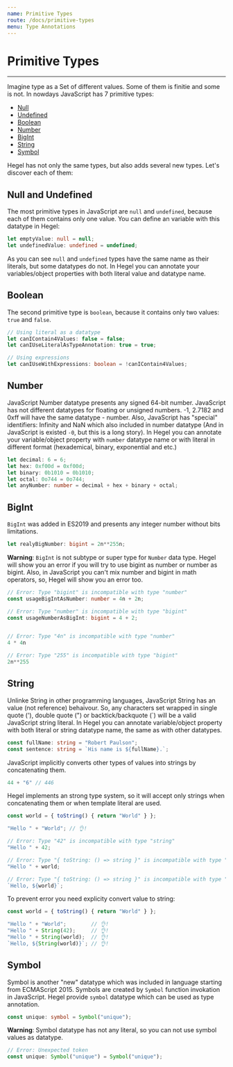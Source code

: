 ```yaml
---
name: Primitive Types
route: /docs/primitive-types
menu: Type Annotations
---
```


# Primitive Types
---------------------

Imagine type as a Set of different values. Some of them is finitie and some is not. In nowdays JavaScript has 7 primitive types:
- [Null](#null-and-undefined)
- [Undefined](#null-and-undefined)
- [Boolean](#boolean)
- [Number](#number)
- [BigInt](#number)
- [String](#string)
- [Symbol](#symbol)

Hegel has not only the same types, but also adds several new types. Let's discover each of them:

## Null and Undefined

The most primitive types in JavaScript are `null` and `undefined`, because each of them contains only one value. 
You can define an variable with this datatype in Hegel:

```typescript
let emptyValue: null = null;
let undefinedValue: undefined = undefined;
```

As you can see `null` and `undefined` types have the same name as their literals, but some datatypes do not. In Hegel you can annotate your variables/object properties with both literal value and datatype name.

## Boolean

The second primitive type is `boolean`, because it contains only two values: `true` and `false`. 

```typescript
// Using literal as a datatype
let canIContain4Values: false = false;
let canIUseLiteralAsTypeAnnotation: true = true;

// Using expressions
let canIUseWithExpressions: boolean = !canIContain4Values;
```

## Number

JavaScript Number datatype presents any signed 64-bit number. JavaScript has not different datatypes for floating or unsigned numbers. -1, 2.7182 and 0xff will have the same datatype - number. Also, JavaScript has "special" identifiers: Infinity and NaN which also included in number datatype (And in JavaScript is existed `-0`, but this is a long story).
In Hegel you can annotate your variable/object property with `number` datatype name or with literal in different format (hexademical, binary, exponential and etc.)

```typescript
let decimal: 6 = 6;
let hex: 0xf00d = 0xf00d;
let binary: 0b1010 = 0b1010;
let octal: 0o744 = 0o744;
let anyNumber: number = decimal + hex + binary + octal;
```

## BigInt

`BigInt` was added in ES2019 and presents any integer number without bits limitations. 

```typescript
let realyBigNumber: bigint = 2n**255n;
```

**Warning**: `BigInt` is not subtype or super type for `Number` data type. Hegel will show you an error if you will try to use bigint as number or number as bigint. Also, in JavaScript you can't mix number and bigint in math operators, so, Hegel will show you an error too.
```typescript
// Error: Type "bigint" is incompatible with type "number"
const usageBigIntAsNumber: number = 4n + 2n;

// Error: Type "number" is incompatible with type "bigint"
const usageNumberAsBigInt: bigint = 4 + 2;


// Error: Type "4n" is incompatible with type "number"
4 * 4n

// Error: Type "255" is incompatible with type "bigint"
2n**255
```

## String

Unlinke String in other programming languages, JavaScript String has an value (not reference) behaivour. So, any characters set wrapped in single quote ('), double quote (") or backtick/backquote (`) will be a valid JavaScript string literal. In Hegel you can annotate variable/object property with both literal or string datatype name, the same as with other datatypes.

```typescript
const fullName: string = "Robert Paulson";
const sentence: string = `His name is ${fullName}.`;
```

JavaScript implicitly converts other types of values into strings by concatenating them.

```typescript
44 + "6" // 446
```

Hegel implements an strong type system, so it will accept only strings when concatenating them or when template literal are used.

```typescript
const world = { toString() { return "World" } };

"Hello " + "World"; // 👌!

// Error: Type "42" is incompatible with type "string"
"Hello " + 42;

// Error: Type "{ toString: () => string }" is incompatible with type "string"
"Hello " + world;

// Error: Type "{ toString: () => string }" is incompatible with type "string"
`Hello, ${world}`;
```

To prevent error you need explicity convert value to string:

```typescript
const world = { toString() { return "World" } };

"Hello " + "World";        // 👌!
"Hello " + String(42);     // 👌!
"Hello " + String(world);  // 👌!
`Hello, ${String(world)}`; // 👌!
```

## Symbol

Symbol is another "new" datatype which was included in language starting from ECMAScript 2015.  Symbols are created by `Symbol` function invokation in JavaScript. Hegel provide `symbol` datatype which can be used as type annotation. 

```typescript
const unique: symbol = Symbol("unique");
```

**Warning**: Symbol datatype has not any literal, so you can not use symbol values as datatype.

```typescript
// Error: Unexpected token
const unique: Symbol("unique") = Symbol("unique");
```